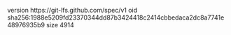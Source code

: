 version https://git-lfs.github.com/spec/v1
oid sha256:1988e5209fd23370344dd87b3424418c2414cbbedaca2dc8a7741e48976935b9
size 4914
